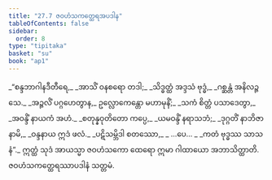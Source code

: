 ```yaml
---
title: "27.7 ဇဝဟံသကတ္ထေရအပဒါန"
tableOfContents: false
sidebar:
  order: 8
type: "tipitaka"
basket: "su"
book: "ap1"
---
```



<DynamicBreadcrumb />

<Division number="26" book="ap1">

<Paragraph number="3195" type="verses" book="ap1">
_“စန္ဒဘာဂါနဒီတီရေ,_  
_အာသိံ ဝနစရော တဒါ;_  
_သိဒ္ဓတ္ထံ အဒ္ဒသံ ဗုဒ္ဓံ,_  
_ဂစ္ဆန္တံ အနိလဉ္ဇသေ._  

</Paragraph>

</Division>
<Division number="27" book="ap1">

<Paragraph number="3196" type="verses" book="ap1">
_အဉ္ဇလိံ ပဂ္ဂဟေတွာန,_  
ဥလ္လောကေန္တော မဟာမုနိံ;_  
_သကံ စိတ္တံ ပသာဒေတွာ,_  
_အဝန္ဒိံ နာယကံ အဟံ._  

</Paragraph>

</Division>
<Division number="28" book="ap1">

<Paragraph number="3197" type="verses" book="ap1">
_စတုန္နဝုတိတော ကပ္ပေ,_  
_ယမဝန္ဒိံ နရာသဘံ;_  
_ဒုဂ္ဂတိံ နာဘိဇာနာမိ,_  
_ဝန္ဒနာယ ဣဒံ ဖလံ._  

</Paragraph>

</Division>
<Division number="29" book="ap1">

<Paragraph number="3198" type="verses" book="ap1">
_ပဋိသမ္ဘိဒါ စတဿော,_  
_ …ပေ… _  
_ကတံ ဗုဒ္ဓဿ သာသနံ”._  

</Paragraph>

<Paragraph number="3199" book="ap1">
ဣတ္ထံ သုဒံ အာယသ္မာ ဇဝဟံသကော ထေရော ဣမာ ဂါထာယော အဘာသိတ္ထာတိ.

</Paragraph>
</Division>

<Paragraph number="3200" type="center" book="ap1">
ဇဝဟံသကတ္ထေရဿာပဒါနံ သတ္တမံ.
</Paragraph>